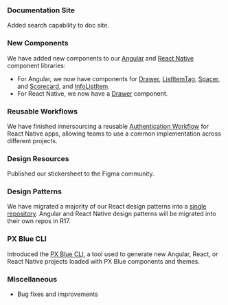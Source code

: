 ### Documentation Site

Added search capability to doc site.

### New Components

We have added new components to our [Angular](https://pxblue-components.github.io/angular) and [React Native](https://pxblue-components.github.io/react-native) component libraries:

-   For Angular, we now have components for [Drawer](https://pxblue-components.github.io/angular-dev/?path=/info/components-drawer--readme), [ListItemTag](https://pxblue-components.github.io/angular-dev/?path=/info/components-list-item-tag--readme), [Spacer](https://pxblue-components.github.io/angular-dev/?path=/info/components-spacer--readme), and
    [Scorecard](https://pxblue-components.github.io/angular-dev/?path=/info/components-score-card--readme), and [InfoListItem](https://pxblue-components.github.io/angular-dev/?path=/info/components-info-list-item--readme).
-   For React Native, we now have a [Drawer](https://pxblue-components.github.io/react-native/?path=/info/components-documentation--drawer) component.

### Reusable Workflows

We have finished innersourcing a reusable [Authentication Workflow](https://www.npmjs.com/package/@pxblue/react-native-auth-workflow) for React Native apps, allowing teams to use a common implementation across different projects.

### Design Resources

Published our stickersheet to the Figma community.

### Design Patterns

We have migrated a majority of our React design patterns into a [single repository](https://codesandbox.io/s/github/pxblue/react-design-patterns). Angular and React Native design patterns will be migrated into their own repos in R17.

### PX Blue CLI

Introduced the [PX Blue CLI](https://www.npmjs.com/package/@pxblue/cli), a tool used to generate new Angular, React, or React Native projects loaded with PX Blue components and themes.

### Miscellaneous

-   Bug fixes and improvements
